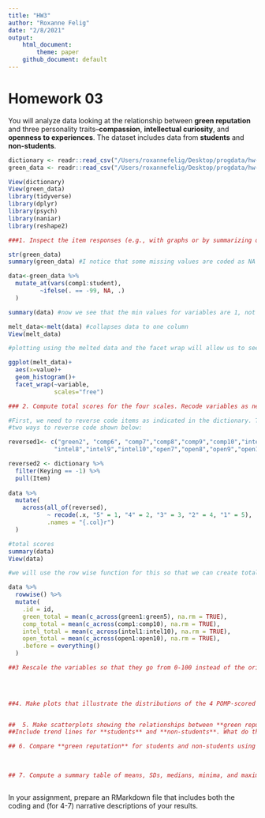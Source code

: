 ```yaml
---
title: "HW3"
author: "Roxanne Felig"
date: "2/8/2021"
output:
    html_document:
        theme: paper
    github_document: default
---
```

# Homework 03

You will analyze data looking at the relationship between **green reputation** and three personality traits--**compassion**, **intellectual curiosity**, and **openness to experiences**.
The dataset includes data from **students** and **non-students**.

```r
dictionary <- readr::read_csv("/Users/roxannefelig/Desktop/progdata/hw-roxannefelig/HW3/green_dictionary.csv")
green_data <- readr::read_csv("/Users/roxannefelig/Desktop/progdata/hw-roxannefelig/HW3/green_data.csv")
```

```r
View(dictionary)
View(green_data)
library(tidyverse)
library(dplyr)
library(psych)
library(naniar)
library(reshape2)
```


```r
###1. Inspect the item responses (e.g., with graphs or by summarizing distinct values). Is anything unusual?

str(green_data)
summary(green_data) #I notice that some missing values are coded as NA while others are coded as -99, so I'm going to re-code the -99s as NAs.

data<-green_data %>% 
  mutate_at(vars(comp1:student),
         ~ifelse(. == -99, NA, .)
  )

summary(data) #now we see that the min values for variables are 1, not -99.

melt_data<-melt(data) #collapses data to one column
View(melt_data)

#plotting using the melted data and the facet wrap will allow us to see histograms for each scale item, and the frequency of each response choice.

ggplot(melt_data)+
  aes(x=value)+
  geom_histogram()+
  facet_wrap(~variable, 
             scales="free")
```


```r
### 2. Compute total scores for the four scales. Recode variables as needed.

#First, we need to reverse code items as indicated in the dictionary. The reverse coded items are green2,comp6:comp10, intel7:intel10,and open7:open10. 
#two ways to reverse code shown below:

reversed1<- c("green2", "comp6", "comp7","comp8","comp9","comp10","intel7",
             "intel8","intel9","intel10","open7","open8","open9","open10")

reversed2 <- dictionary %>%
  filter(Keying == -1) %>%
  pull(Item)     
     
data %>%
  mutate(
    across(all_of(reversed),
           ~ recode(.x, "5" = 1, "4" = 2, "3" = 3, "2" = 4, "1" = 5),
           .names = "{.col}r")
  )

#total scores
summary(data)
View(data)

#we will use the row wise function for this so that we can create total scores for each person.

data %>%
  rowwise() %>% 
  mutate(
    .id = id,
    green_total = mean(c_across(green1:green5), na.rm = TRUE),
    comp_total = mean(c_across(comp1:comp10), na.rm = TRUE),
    intel_total = mean(c_across(intel1:intel10), na.rm = TRUE),
    open_total = mean(c_across(open1:open10), na.rm = TRUE),
    .before = everything()
  )
```   

```r
##3 Rescale the variables so that they go from 0-100 instead of the original range.Name the rescaled variables `*_pomp`.

  
     
```


```r
##4. Make plots that illustrate the distributions of the 4 POMP-scored variables.



```
 
 
``` r
##  5. Make scatterplots showing the relationships between **green reputation** and each personality trait.
##Include trend lines for **students** and **non-students**. What do these plots show?


```
     
``` r
## 6. Compare **green reputation** for students and non-students using a **rainfall plot** (bar + density + data points).
  
  
```  
  
  
``` r
## 7. Compute a summary table of means, SDs, medians, minima, and maxima for the four total scores for students and non-students.



```
  
In your assignment, prepare an RMarkdown file that includes both the coding and (for 4-7) narrative descriptions of your results.
